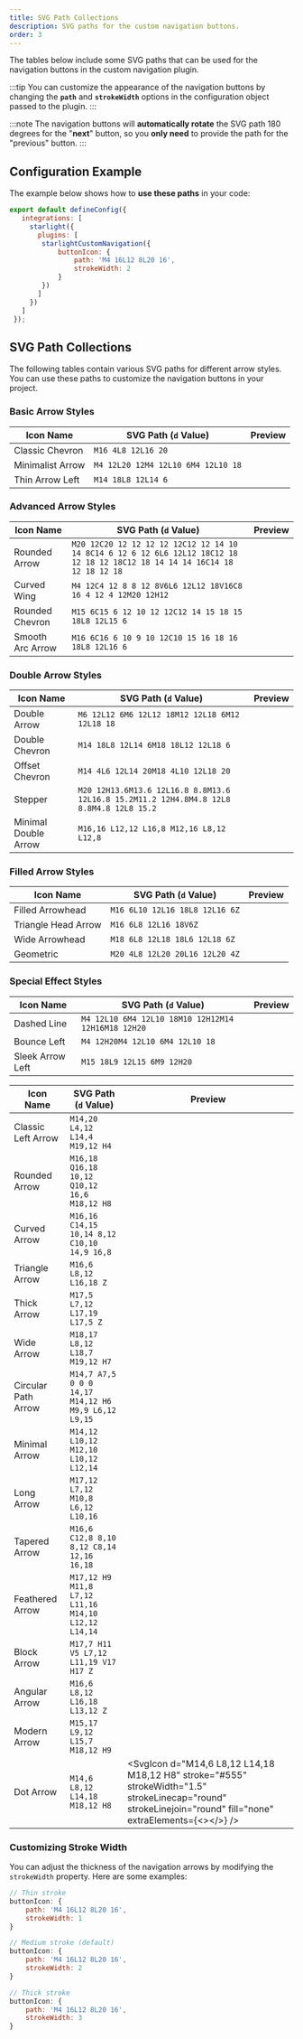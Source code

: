 ```yaml
---
title: SVG Path Collections
description: SVG paths for the custom navigation buttons.
order: 3
---
```



The tables below include some SVG paths that can be used for the navigation buttons in the custom navigation plugin.

:::tip
You can customize the appearance of the navigation buttons by changing the **`path`** and **`strokeWidth`** options in the configuration object passed to the plugin. 
:::

:::note
The navigation buttons will **automatically rotate** the SVG path 180 degrees for the "**next**" button, so you **only need** to provide the path for the "previous" button.
:::

## Configuration Example

The example below shows how to **use these paths** in your code:
```javascript title="astro.config.mjs"
export default defineConfig({
   integrations: [
     starlight({
       plugins: [
        starlightCustomNavigation({ 
            buttonIcon: {
                path: 'M4 16L12 8L20 16',
                strokeWidth: 2
            }
        })
       ]
     })
   ]
 });
```

## SVG Path Collections
The following tables contain various SVG paths for different arrow styles. You can use these paths to customize the navigation buttons in your project.

### Basic Arrow Styles

| Icon Name           | SVG Path (`d` Value)                                                  | Preview |
| ------------------- | ------------------------------------------------------------------- | ---- |
| Classic Chevron     | `M16 4L8 12L16 20`                                                  | <SvgIcon d="M16 4L8 12L16 20" stroke="blue" strokeWidth="2" />    |
| Minimalist Arrow    | `M4 12L20 12M4 12L10 6M4 12L10 18`                                 | <SvgIcon d="M4 12L20 12M4 12L10 6M4 12L10 18" stroke="blue" strokeWidth="2" />    |
| Thin Arrow Left     | `M14 18L8 12L14 6`                                                 | <SvgIcon d="M14 18L8 12L14 6" stroke="blue" strokeWidth="2" />    |

### Advanced Arrow Styles

| Icon Name           | SVG Path (`d` Value)                                                  | Preview |
| ------------------- | ------------------------------------------------------------------- | ---- |
| Rounded Arrow       | `M20 12C20 12 12 12 12 12C12 12 14 10 14 8C14 6 12 6 12 6L6 12L12 18C12 18 12 18 12 18C12 18 14 14 14 16C14 18 12 18 12 18` | <SvgIcon d="M20 12C20 12 12 12 12 12C12 12 14 10 14 8C14 6 12 6 12 6L6 12L12 18C12 18 12 18 12 18C12 18 14 14 14 16C14 18 12 18 12 18" stroke="blue" strokeWidth="2" />    |
| Curved Wing         | `M4 12C4 12 8 8 12 8V6L6 12L12 18V16C8 16 4 12 4 12M20 12H12`     | <SvgIcon d="M4 12C4 12 8 8 12 8V6L6 12L12 18V16C8 16 4 12 4 12M20 12H12" stroke="blue" strokeWidth="2" />    |
| Rounded Chevron     | `M15 6C15 6 12 10 12 12C12 14 15 18 15 18L8 12L15 6`              | <SvgIcon d="M15 6C15 6 12 10 12 12C12 14 15 18 15 18L8 12L15 6" stroke="blue" strokeWidth="2" /> |
| Smooth Arc Arrow    | `M16 6C16 6 10 9 10 12C10 15 16 18 16 18L8 12L16 6`               | <SvgIcon d="M16 6C16 6 10 9 10 12C10 15 16 18 16 18L8 12L16 6" stroke="blue" strokeWidth="2" /> |

### Double Arrow Styles

| Icon Name           | SVG Path (`d` Value)                                                  | Preview |
| ------------------- | ------------------------------------------------------------------- | ---- |
| Double Arrow        | `M6 12L12 6M6 12L12 18M12 12L18 6M12 12L18 18`                      | <SvgIcon d="M6 12L12 6M6 12L12 18M12 12L18 6M12 12L18 18" stroke="blue" strokeWidth="2" />    |
| Double Chevron      | `M14 18L8 12L14 6M18 18L12 12L18 6`                                 | <SvgIcon d="M14 18L8 12L14 6M18 18L12 12L18 6" stroke="blue" strokeWidth="2" />    |
| Offset Chevron      | `M14 4L6 12L14 20M18 4L10 12L18 20`                                 | <SvgIcon d="M14 4L6 12L14 20M18 4L10 12L18 20" stroke="blue" strokeWidth="2" />    |
| Stepper            | `M20 12H13.6M13.6 12L16.8 8.8M13.6 12L16.8 15.2M11.2 12H4.8M4.8 12L8 8.8M4.8 12L8 15.2` | <SvgIcon d="M20 12H13.6M13.6 12L16.8 8.8M13.6 12L16.8 15.2M11.2 12H4.8M4.8 12L8 8.8M4.8 12L8 15.2" stroke="blue" strokeWidth="2" /> |
| Minimal Double Arrow | `M16,16 L12,12 L16,8 M12,16 L8,12 L12,8` | <SvgIcon d="M16,16 L12,12 L16,8 M12,16 L8,12 L12,8" stroke="#555" strokeWidth="1.5" strokeLinecap="round" strokeLinejoin="round" fill="none" /> |

### Filled Arrow Styles

| Icon Name           | SVG Path (`d` Value)                                                  | Preview |
| ------------------- | ------------------------------------------------------------------- | ---- |
| Filled Arrowhead    | `M16 6L10 12L16 18L8 12L16 6Z`                                      | <SvgIcon d="M16 6L10 12L16 18L8 12L16 6Z" stroke="blue" strokeWidth="2" />    |
| Triangle Head Arrow | `M16 6L8 12L16 18V6Z`                                               | <SvgIcon d="M16 6L8 12L16 18V6Z" stroke="blue" strokeWidth="2" />    |
| Wide Arrowhead      | `M18 6L8 12L18 18L6 12L18 6Z`                                       | <SvgIcon d="M18 6L8 12L18 18L6 12L18 6Z" stroke="blue" strokeWidth="2" />    |
| Geometric          | `M20 4L8 12L20 20L16 12L20 4Z`                                      | <SvgIcon d="M20 4L8 12L20 20L16 12L20 4Z" stroke="blue" strokeWidth="2" fill="none" /> |

### Special Effect Styles

| Icon Name           | SVG Path (`d` Value)                                                  | Preview |
| ------------------- | ------------------------------------------------------------------- | ---- |
| Dashed Line         | `M4 12L10 6M4 12L10 18M10 12H12M14 12H16M18 12H20`                  | <SvgIcon d="M4 12L10 6M4 12L10 18M10 12H12M14 12H16M18 12H20" stroke="blue" strokeWidth="2" />    |
| Bounce Left         | `M4 12H20M4 12L10 6M4 12L10 18`                                     | <SvgIcon d="M4 12H20M4 12L10 6M4 12L10 18" stroke="blue" strokeWidth="2" />    |
| Sleek Arrow Left    | `M15 18L9 12L15 6M9 12H20`                                          | <SvgIcon d="M15 18L9 12L15 6M9 12H20" stroke="blue" strokeWidth="2" />    |



| Icon Name | SVG Path (`d` Value) | Preview |
| --- | --- | --- |
| Classic Left Arrow | `M14,20 L4,12 L14,4 M19,12 H4` | <SvgIcon d="M14,20 L4,12 L14,4 M19,12 H4" stroke="#555" strokeWidth="1.5" strokeLinecap="round" strokeLinejoin="round" fill="none" /> |
| Rounded Arrow | `M16,18 Q16,18 10,12 Q10,12 16,6 M18,12 H8` | <SvgIcon d="M16,18 Q16,18 10,12 Q10,12 16,6 M18,12 H8" stroke="#555" strokeWidth="1.5" strokeLinecap="round" strokeLinejoin="round" fill="none" /> |
| Curved Arrow | `M16,16 C14,15 10,14 8,12 C10,10 14,9 16,8` | <SvgIcon d="M16,16 C14,15 10,14 8,12 C10,10 14,9 16,8" stroke="#555" strokeWidth="1.5" strokeLinecap="round" strokeLinejoin="round" fill="none" /> |
| Triangle Arrow | `M16,6 L8,12 L16,18 Z` | <SvgIcon d="M16,6 L8,12 L16,18 Z" stroke="#555" strokeWidth="0.5" strokeLinejoin="round" fill="#fff" /> |
| Thick Arrow | `M17,5 L7,12 L17,19 L17,5 Z` | <SvgIcon d="M17,5 L7,12 L17,19 L17,5 Z" stroke="#555" strokeWidth="0.5" strokeLinejoin="round" fill="#fff" /> |
| Wide Arrow | `M18,17 L8,12 L18,7 M19,12 H7` | <SvgIcon d="M18,17 L8,12 L18,7 M19,12 H7" stroke="#555" strokeWidth="1.5" strokeLinecap="round" strokeLinejoin="round" fill="none" /> |
| Circular Path Arrow | `M14,7 A7,5 0 0 0 14,17 M14,12 H6 M9,9 L6,12 L9,15` | <SvgIcon d="M14,7 A7,5 0 0 0 14,17 M14,12 H6 M9,9 L6,12 L9,15" stroke="#555" strokeWidth="1.5" strokeLinecap="round" strokeLinejoin="round" fill="none" /> |
| Minimal Arrow | `M14,12 L10,12 M12,10 L10,12 L12,14` | <SvgIcon d="M14,12 L10,12 M12,10 L10,12 L12,14" stroke="#555" strokeWidth="1.5" strokeLinecap="round" strokeLinejoin="round" fill="none" /> |
| Long Arrow | `M17,12 L7,12 M10,8 L6,12 L10,16` | <SvgIcon d="M17,12 L7,12 M10,8 L6,12 L10,16" stroke="#555" strokeWidth="1.5" strokeLinecap="round" strokeLinejoin="round" fill="none" /> |
| Tapered Arrow | `M16,6 C12,8 8,10 8,12 C8,14 12,16 16,18` | <SvgIcon d="M16,6 C12,8 8,10 8,12 C8,14 12,16 16,18" stroke="#555" strokeWidth="1.5" strokeLinecap="round" strokeLinejoin="round" fill="none" /> |
| Feathered Arrow | `M17,12 H9 M11,8 L7,12 L11,16 M14,10 L12,12 L14,14` | <SvgIcon d="M17,12 H9 M11,8 L7,12 L11,16 M14,10 L12,12 L14,14" stroke="#555" strokeWidth="1.5" strokeLinecap="round" strokeLinejoin="round" fill="none" /> |
| Block Arrow | `M17,7 H11 V5 L7,12 L11,19 V17 H17 Z` | <SvgIcon d="M17,7 H11 V5 L7,12 L11,19 V17 H17 Z" stroke="#000" strokeWidth="0.5" fill="#fff" /> |
| Angular Arrow | `M16,6 L8,12 L16,18 L13,12 Z` | <SvgIcon d="M16,6 L8,12 L16,18 L13,12 Z" stroke="#555" strokeWidth="0.5" fill="#fff" /> |
| Modern Arrow | `M15,17 L9,12 L15,7 M18,12 H9` | <SvgIcon d="M15,17 L9,12 L15,7 M18,12 H9" stroke="#555" strokeWidth="1.5" strokeLinecap="round" strokeLinejoin="round" fill="none" /> |
| Dot Arrow | `M14,6 L8,12 L14,18 M18,12 H8` | <SvgIcon d="M14,6 L8,12 L14,18 M18,12 H8" stroke="#555" strokeWidth="1.5" strokeLinecap="round" strokeLinejoin="round" fill="none" extraElements={<><circle cx="18" cy="12" r="1" fill="#555"/><circle cx="8" cy="12" r="1" fill="#555"/></>} /> |

### Customizing Stroke Width

You can adjust the thickness of the navigation arrows by modifying the `strokeWidth` property. Here are some examples:

```javascript
// Thin stroke
buttonIcon: {
    path: 'M4 16L12 8L20 16',
    strokeWidth: 1
}

// Medium stroke (default)
buttonIcon: {
    path: 'M4 16L12 8L20 16',
    strokeWidth: 2
}

// Thick stroke
buttonIcon: {
    path: 'M4 16L12 8L20 16',
    strokeWidth: 3
}
```



 